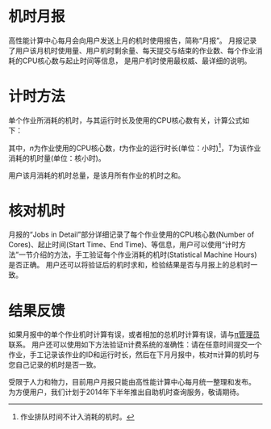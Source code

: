 = 机时月报 =

高性能计算中心每月会向用户发送上月的机时使用报告，简称“月报”。 月报记录了用户该月机时使用量、用户机时剩余量、每天提交与结束的作业数、每个作业消耗的CPU核心数与起止时间等信息， 是用户机时使用最权威、最详细的说明。

= 计时方法 =

单个作业所消耗的机时，与其运行时长及使用的CPU核心数有关，计算公式如下：


其中，<math>n</math>为作业使用的CPU核心数，<math>t</math>为作业的运行时长(单位：小时)<ref>作业排队时间不计入消耗的机时。
</ref>，<math>T</math>为该作业消耗的机时量(单位：核小时)。

用户该月消耗的机时总量，是该月所有作业的机时之和。

= 核对机时 =

月报的“Jobs in Detail”部分详细记录了每个作业使用的CPU核心数(Number of Cores)、起止时间(Start Time、End Time)、等信息，用户可以使用“计时方法”一节介绍的方法，手工验证每个作业消耗的机时(Statistical Machine Hours)是否正确。 用户还可以将验证后的机时求和，检验结果是否与月报上的总机时一致。

= 结果反馈 =

如果月报中的单个作业机时计算有误，或者相加的总机时计算有误，请与[mailto:sjtuhpc-sysadmin@googlegroups.com π管理员]联系。 用户还可以使用如下方法验证π计费系统的准确性：请在任意时间提交一个作业，手工记录该作业的ID和运行时长，然后在下月月报中，核对π计算的机时与您自己记录的机时是否一致。

受限于人力和物力，目前用户月报只能由高性能计算中心每月统一整理和发布。 为方便用户，我们计划于2014年下半年推出自助机时查询服务，敬请期待。

<references />
